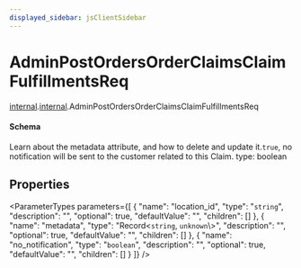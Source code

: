```yaml
---
displayed_sidebar: jsClientSidebar
---
```



# AdminPostOrdersOrderClaimsClaimFulfillmentsReq

[internal](../../admin_discounts/modules/admin_discounts.internal.mdx).[internal](../modules/admin_discounts.internal.internal.mdx).AdminPostOrdersOrderClaimsClaimFulfillmentsReq

#### Schema

Learn about the metadata attribute, and how to delete and update it.`true`, no notification will be sent to the customer related to this Claim.
    type: boolean

## Properties

<ParameterTypes parameters={[
  {
    "name": "location_id",
    "type": "`string`",
    "description": "",
    "optional": true,
    "defaultValue": "",
    "children": []
  },
  {
    "name": "metadata",
    "type": "Record<`string`, `unknown`\\>",
    "description": "",
    "optional": true,
    "defaultValue": "",
    "children": []
  },
  {
    "name": "no_notification",
    "type": "`boolean`",
    "description": "",
    "optional": true,
    "defaultValue": "",
    "children": []
  }
]} />
